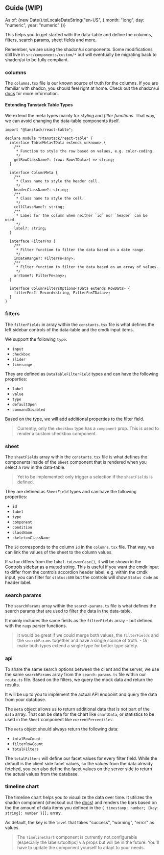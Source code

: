 ## Guide (WIP)

<span className="text-muted-foreground font-medium">As of: {new Date().toLocaleDateString("en-US", { month: "long", day: "numeric", year: "numeric" })}</span>

This helps you to get started with the data-table and define the columns, filters, search params, sheet fields and more.

Remember, we are using the shadcn/ui components. Some modifications still live in `src/components/custom/*` but will eventually be migrating back to shadcn/ui to be fully compliant.

### columns

The `columns.tsx` file is our known source of truth for the columns. If you are familiar with shadcn, you should feel right at home. Check out the shadcn/ui [docs](https://ui.shadcn.com/docs/components/data-table) for more information.

#### Extending Tanstack Table Types

We extend the meta types mainly for _styling_ and _filter functions_. That way, we can avoid changing the data-table components itself.

```tsx
import "@tanstack/react-table";

declare module "@tanstack/react-table" {
  interface TableMeta<TData extends unknown> {
    /**
     * Function to style the row based on values, e.g. color-coding.
     */
    getRowClassName?: (row: Row<TData>) => string;
  }

  interface ColumnMeta {
    /**
     * Class name to style the header cell.
     */
    headerClassName?: string;
    /**
     * Class name to style the cell.
     */
    cellClassName?: string;
    /**
     * Label for the column when neither `id` nor `header` can be used.
     */
    label?: string;
  }

  interface FilterFns {
    /**
     * Filter function to filter the data based on a date range.
     */
    inDateRange?: FilterFn<any>;
    /**
     * Filter function to filter the data based on an array of values.
     */
    arrSome?: FilterFn<any>;
  }

  interface ColumnFiltersOptions<TData extends RowData> {
    filterFns?: Record<string, FilterFn<TData>>;
  }
}
```

### filters

The `filterFields` in array within the `constants.tsx` file is what defines the left sidebar controls of the data-table and the cmdk input items.

We support the following `type`:

- `input`
- `checkbox`
- `slider`
- `timerange`

They are defined as `DataTableFilterField` types and can have the following properties:

- `label`
- `value`
- `type`
- `defaultOpen`
- `commandDisabled`

Based on the type, we will add additional properties to the filter field.

> Currently, only the `checkbox` type has a `component` prop. This is used to render a custom checkbox component.

### sheet

The `sheetFields` array within the `constants.tsx` file is what defines the components inside of the `Sheet` component that is rendered when you select a row in the data-table.

> Yet to be implemented: only trigger a selection if the `sheetFields` is defined.

They are defined as `SheetField` types and can have the following properties:

- `id`
- `label`
- `type`
- `component`
- `condition`
- `className`
- `skeletonClassName`

The `id` corresponds to the column `id` in the `columns.tsx` file. That way, we can link the values of the sheet to the column values.

If `value` differs from the `label.toLowerCase()`, it will be shown in the Controls sidebar as a muted string. This is useful if you want the cmdk input to differ from the controls accordion header label: e.g. within the cmdk input, you can filter for `status:400` but the controls will show `Status Code` as header label.

### search params

The `searchParams` array within the `search-params.ts` file is what defines the search params that are used to filter the data in the data-table.

It mainly includes the same fields as the `filterFields` array - but defined with the `nuqs` parser functions.

> It would be great if we could merge both values, the `filterFields` and the `searchParams` together and have a single source of truth. - Or make both types extend a single type for better type safety.


### api

To share the same search options between the client and the server, we use the same `searchParams` array from the `search-params.ts` file within our `route.ts` file. Based on the filters, we query the mock data and return the results.

It will be up to you to implement the actual API endpoint and query the data from your database.

The `meta` object allows us to return additional data that is not part of the `data` array. That can be data for the chart like `chartData`, or statistics to be used in the `Sheet` component like `currentPercentiles`.

The `meta` object should always return the following data:

- `totalRowCount`
- `filterRowCount`
- `totalFilters`

The `totalFilters` will define our facet values for every filter field. While the default is the client side facet values, so the values from the data already fetched, you can also define the facet values on the server side to return the actual values from the database.

### timeline chart

The timeline chart helps you to visualize the data over time. It utilizes the shadcn component (checkout out the [docs](https://ui.shadcn.com/docs/components/chart)) and renders the bars based on the the amount of data items you defined in the `{ timestamp: number; [key: string]: number }[];` array.

As default, the key is the `level` that takes "success", "warning", "error" as values.

> The `TimelineChart` component is currently not configurable (especially the labels/tooltips) via props but will be in the future. You'll have to update the component yourself to adapt to your needs.